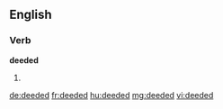 ==English==

===Verb===
'''deeded'''
# {{past of|deed}}

[[de:deeded]]
[[fr:deeded]]
[[hu:deeded]]
[[mg:deeded]]
[[vi:deeded]]
